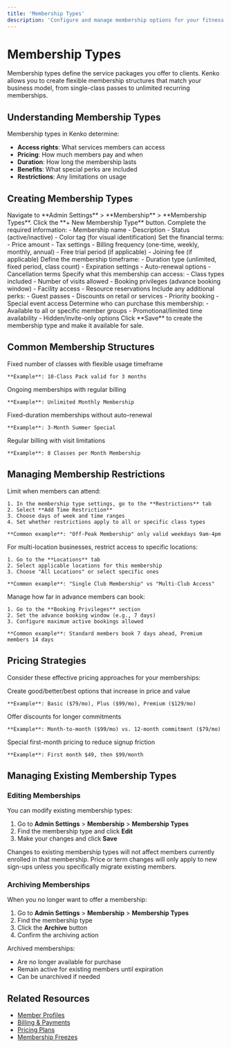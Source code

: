 ```yaml
---
title: 'Membership Types'
description: 'Configure and manage membership options for your fitness business'
---
```


# Membership Types

Membership types define the service packages you offer to clients. Kenko allows you to create flexible membership structures that match your business model, from single-class passes to unlimited recurring memberships.

## Understanding Membership Types

Membership types in Kenko determine:

- **Access rights**: What services members can access
- **Pricing**: How much members pay and when
- **Duration**: How long the membership lasts
- **Benefits**: What special perks are included
- **Restrictions**: Any limitations on usage

## Creating Membership Types

<Steps>
  <Step title="Access Membership Settings">
    Navigate to **Admin Settings** > **Membership** > **Membership Types**.
  </Step>
  
  <Step title="Add New Membership">
    Click the **+ New Membership Type** button.
  </Step>
  
  <Step title="Enter Basic Details">
    Complete the required information:
    - Membership name
    - Description
    - Status (active/inactive)
    - Color tag (for visual identification)
  </Step>
  
  <Step title="Configure Pricing">
    Set the financial terms:
    - Price amount
    - Tax settings
    - Billing frequency (one-time, weekly, monthly, annual)
    - Free trial period (if applicable)
    - Joining fee (if applicable)
  </Step>
  
  <Step title="Set Duration and Renewal">
    Define the membership timeframe:
    - Duration type (unlimited, fixed period, class count)
    - Expiration settings
    - Auto-renewal options
    - Cancellation terms
  </Step>
  
  <Step title="Configure Access Rights">
    Specify what this membership can access:
    - Class types included
    - Number of visits allowed
    - Booking privileges (advance booking window)
    - Facility access
    - Resource reservations
  </Step>
  
  <Step title="Add Special Benefits">
    Include any additional perks:
    - Guest passes
    - Discounts on retail or services
    - Priority booking
    - Special event access
  </Step>
  
  <Step title="Set Availability">
    Determine who can purchase this membership:
    - Available to all or specific member groups
    - Promotional/limited time availability
    - Hidden/invite-only options
  </Step>
  
  <Step title="Save Membership Type">
    Click **Save** to create the membership type and make it available for sale.
  </Step>
</Steps>

## Common Membership Structures

<CardGroup cols={2}>
  <Card title="Class Passes" icon="ticket-alt">
    Fixed number of classes with flexible usage timeframe
    
    **Example**: 10-Class Pack valid for 3 months
  </Card>
  
  <Card title="Recurring Memberships" icon="sync">
    Ongoing memberships with regular billing
    
    **Example**: Unlimited Monthly Membership
  </Card>
  
  <Card title="Time-Limited Packages" icon="clock">
    Fixed-duration memberships without auto-renewal
    
    **Example**: 3-Month Summer Special
  </Card>
  
  <Card title="Visit-Based Memberships" icon="calendar-check">
    Regular billing with visit limitations
    
    **Example**: 8 Classes per Month Membership
  </Card>
</CardGroup>

## Managing Membership Restrictions

<AccordionGroup>
  <Accordion icon="calendar-week" title="Time Restrictions">
    Limit when members can attend:
    
    1. In the membership type settings, go to the **Restrictions** tab
    2. Select **Add Time Restriction**
    3. Choose days of week and time ranges
    4. Set whether restrictions apply to all or specific class types
    
    **Common example**: "Off-Peak Membership" only valid weekdays 9am-4pm
  </Accordion>
  
  <Accordion icon="map-marker-alt" title="Location Restrictions">
    For multi-location businesses, restrict access to specific locations:
    
    1. Go to the **Locations** tab
    2. Select applicable locations for this membership
    3. Choose "All Locations" or select specific ones
    
    **Common example**: "Single Club Membership" vs "Multi-Club Access"
  </Accordion>
  
  <Accordion icon="user-clock" title="Booking Restrictions">
    Manage how far in advance members can book:
    
    1. Go to the **Booking Privileges** section
    2. Set the advance booking window (e.g., 7 days)
    3. Configure maximum active bookings allowed
    
    **Common example**: Standard members book 7 days ahead, Premium members 14 days
  </Accordion>
</AccordionGroup>

## Pricing Strategies

Consider these effective pricing approaches for your memberships:

<CardGroup>
  <Card title="Tiered Pricing" icon="layer-group">
    Create good/better/best options that increase in price and value
    
    **Example**: Basic ($79/mo), Plus ($99/mo), Premium ($129/mo)
  </Card>
  
  <Card title="Commitment-Based Pricing" icon="handshake">
    Offer discounts for longer commitments
    
    **Example**: Month-to-month ($99/mo) vs. 12-month commitment ($79/mo)
  </Card>
  
  <Card title="Introductory Offers" icon="tag">
    Special first-month pricing to reduce signup friction
    
    **Example**: First month $49, then $99/month
  </Card>
</CardGroup>

## Managing Existing Membership Types

### Editing Memberships

You can modify existing membership types:

1. Go to **Admin Settings** > **Membership** > **Membership Types**
2. Find the membership type and click **Edit**
3. Make your changes and click **Save**

<Warning>
  Changes to existing membership types will not affect members currently enrolled in that membership. Price or term changes will only apply to new sign-ups unless you specifically migrate existing members.
</Warning>

### Archiving Memberships

When you no longer want to offer a membership:

1. Go to **Admin Settings** > **Membership** > **Membership Types**
2. Find the membership type
3. Click the **Archive** button
4. Confirm the archiving action

Archived memberships:
- Are no longer available for purchase
- Remain active for existing members until expiration
- Can be unarchived if needed

## Related Resources

- [Member Profiles](../member-profiles)
- [Billing & Payments](../../billing/payment-methods)
- [Pricing Plans](../../billing/pricing-plans)
- [Membership Freezes](../../faqs/billing/membership-freezes) 
